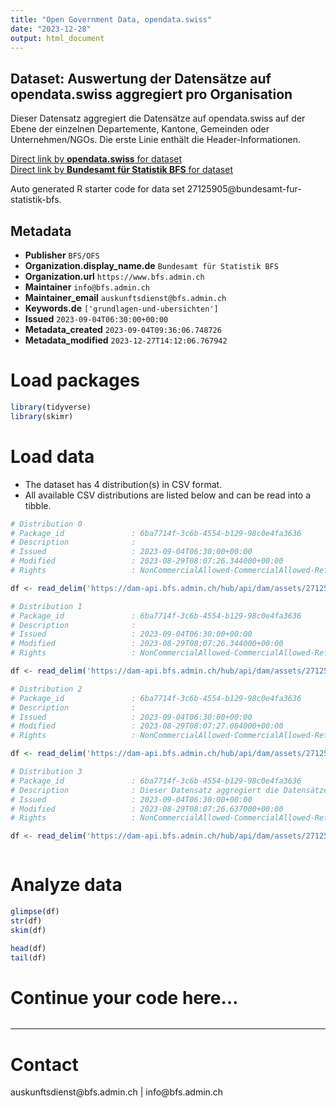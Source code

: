 ```yaml
---
title: "Open Government Data, opendata.swiss"
date: "2023-12-28"
output: html_document
---
```


## Dataset: Auswertung der Datensätze auf opendata.swiss aggregiert pro Organisation

Dieser Datensatz aggregiert die Datensätze auf opendata.swiss auf der Ebene der einzelnen Departemente, Kantone, Gemeinden oder Unternehmen/NGOs. Die erste Linie enthält die Header-Informationen.

[Direct link by **opendata.swiss** for dataset](https://opendata.swiss/de/dataset/auswertung-der-datensatze-auf-opendata-swiss-aggregiert-pro-organisation)<br>
[Direct link by **Bundesamt für Statistik BFS** for dataset](https://www.bfs.admin.ch/asset/de/ts-d-00.02-OGD-01)

Auto generated R starter code for data set 27125905@bundesamt-fur-statistik-bfs.

## Metadata

- **Publisher** `BFS/OFS`
- **Organization.display_name.de** `Bundesamt für Statistik BFS`
- **Organization.url** `https://www.bfs.admin.ch`
- **Maintainer** `info@bfs.admin.ch`
- **Maintainer_email** `auskunftsdienst@bfs.admin.ch`
- **Keywords.de** `['grundlagen-und-ubersichten']`
- **Issued** `2023-09-04T06:30:00+00:00`
- **Metadata_created** `2023-09-04T09:36:06.748726`
- **Metadata_modified** `2023-12-27T14:12:06.767942`


# Load packages

```r

library(tidyverse)
library(skimr)

```

# Load data

-   The dataset has 4 distribution(s) in CSV format.
-   All available CSV distributions are listed below and can be read into a tibble.

```r

# Distribution 0
# Package_id               : 6ba7714f-3c6b-4554-b129-98c0e4fa3636
# Description              : 
# Issued                   : 2023-09-04T06:30:00+00:00
# Modified                 : 2023-08-29T08:07:26.344000+00:00
# Rights                   : NonCommercialAllowed-CommercialAllowed-ReferenceNotRequired

df <- read_delim('https://dam-api.bfs.admin.ch/hub/api/dam/assets/27125918/master')

# Distribution 1
# Package_id               : 6ba7714f-3c6b-4554-b129-98c0e4fa3636
# Description              : 
# Issued                   : 2023-09-04T06:30:00+00:00
# Modified                 : 2023-08-29T08:07:26.344000+00:00
# Rights                   : NonCommercialAllowed-CommercialAllowed-ReferenceNotRequired

df <- read_delim('https://dam-api.bfs.admin.ch/hub/api/dam/assets/27125921/master')

# Distribution 2
# Package_id               : 6ba7714f-3c6b-4554-b129-98c0e4fa3636
# Description              : 
# Issued                   : 2023-09-04T06:30:00+00:00
# Modified                 : 2023-08-29T08:07:27.084000+00:00
# Rights                   : NonCommercialAllowed-CommercialAllowed-ReferenceNotRequired

df <- read_delim('https://dam-api.bfs.admin.ch/hub/api/dam/assets/27125924/master')

# Distribution 3
# Package_id               : 6ba7714f-3c6b-4554-b129-98c0e4fa3636
# Description              : Dieser Datensatz aggregiert die Datensätze auf opendata.swiss auf der Ebene der einzelnen Departemente, Kantone, Gemeinden oder Unternehmen/NGOs. Die erste Linie enthält die Header-Informationen.
# Issued                   : 2023-09-04T06:30:00+00:00
# Modified                 : 2023-08-29T08:07:26.637000+00:00
# Rights                   : NonCommercialAllowed-CommercialAllowed-ReferenceNotRequired

df <- read_delim('https://dam-api.bfs.admin.ch/hub/api/dam/assets/27125917/master')



```

# Analyze data

```r

glimpse(df)
str(df)
skim(df)

head(df)
tail(df)

```

# Continue your code here...

```r

```

------------------------------------------------------------------------

# Contact

auskunftsdienst@bfs.admin.ch | info@bfs.admin.ch
